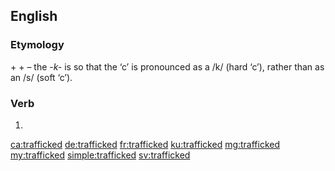 ==English==

===Etymology===
{{m|en|traffic}} + {{m|en|-k-}} + {{m|en|-ed}} – the ''-k-'' is so that the ‘c’ is pronounced as a /k/ (hard ‘c’), rather than as an /s/ (soft ‘c’).

===Verb===
{{head|en|verb form}}

# {{en-past of|traffic}}

[[ca:trafficked]]
[[de:trafficked]]
[[fr:trafficked]]
[[ku:trafficked]]
[[mg:trafficked]]
[[my:trafficked]]
[[simple:trafficked]]
[[sv:trafficked]]